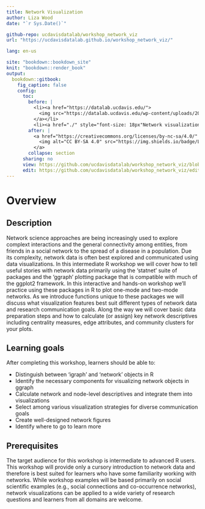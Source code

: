 ```yaml
---
title: Network Visualization
author: Liza Wood
date: "`r Sys.Date()`"

github-repo: ucdavisdatalab/workshop_network_viz
url: "https://ucdavisdatalab.github.io/workshop_network_viz/"

lang: en-us

site: "bookdown::bookdown_site"
knit: "bookdown::render_book"
output:
  bookdown::gitbook:
    fig_caption: false
    config:
      toc:
        before: |
          <li><a href="https://datalab.ucdavis.edu/">
            <img src="https://datalab.ucdavis.edu/wp-content/uploads/2019/07/datalab-logo-full-color-rgb-1.png" style="height: 100%; width: 100%; object-fit: contain" />
          </a></li>
          <li><a href="./" style="font-size: 18px"Network visualization</a></li>
        after: |
          <a href="https://creativecommons.org/licenses/by-nc-sa/4.0/" target="_blank">
            <img alt="CC BY-SA 4.0" src="https://img.shields.io/badge/License-CC%20BY--NC--SA%204.0-lightgrey.svg" style="float: right; padding-right: 10px;" />
          </a>
        collapse: section
      sharing: no
      view: https://github.com/ucdavisdatalab/workshop_network_viz/blob/master/%s
      edit: https://github.com/ucdavisdatalab/workshop_network_viz/edit/master/%s
---
```


# Overview {-}

## Description  

Network science approaches are being increasingly used to explore complext interactions and the general connectivity among entities, from friends in a social network to the spread of a disease in a population. Due its complexity, network data is often best explored and communicated using data visualizations. In this intermediate R workshop we will cover how to tell useful stories with network data primarily using the 'statnet' suite of packages and the 'ggraph' plotting package that is compatible with much of the ggplot2 framework. In this interactive and hands-on workshop we'll practice using these packages in R to plot one-mode and two-mode networks. As we introduce functions unique to these packages we will discuss what visualization features best suit different types of network data and research communication goals. Along the way we will cover basic data preparation steps and how to calculate (or assign) key network descriptives including centrality measures, edge attributes, and community clusters for your plots.

## Learning goals 

After completing this workshop, learners should be able to:  

- Distinguish between 'igraph' and 'network' objects in R
- Identify the necessary components for visualizing network objects in ggraph
- Calculate network and node-level descriptives and integrate them into visualizations
- Select among various visualization strategies for diverse communication goals
- Create well-designed network figures 
- Identify where to go to learn more  


## Prerequisites

The target audience for this workshop is intermediate to advanced R users. This workshop will provide only a cursory introduction to network data and therefore is best suited for learners who have some familiarity working with networks. While workshop examples will be based primarily on social scientific examples (e.g., social connections and co-occurrence networks), network visualizations can be applied to a wide variety of research questions and learners from all domains are welcome.
